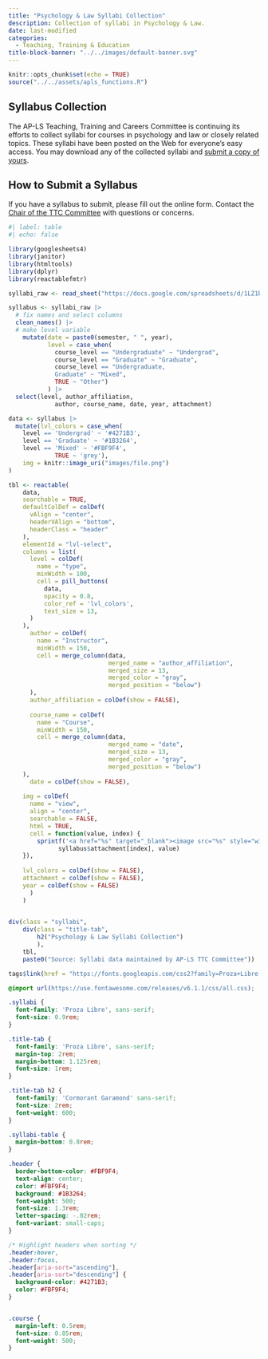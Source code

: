 ```yaml
---
title: "Psychology & Law Syllabi Collection"
description: Collection of syllabi in Psychology & Law.
date: last-modified
categories: 
  - Teaching, Training & Education
title-block-banner: "../../images/default-banner.svg"
---
```


```r
knitr::opts_chunk$set(echo = TRUE)
source("../../assets/apls_functions.R")
```



## Syllabus Collection

The AP-LS Teaching, Training and Careers Committee is continuing its efforts to collect syllabi for courses in psychology and law or closely related topics. These syllabi have been posted on the Web for everyone's easy access. You may download any of the collected syllabi and [submit a copy of yours](https://forms.gle/LordvWNha32yNe2Q8).

::: {.callout-tip collapse="true"}
## How to Submit a Syllabus

If you have a syllabus to submit, please fill out the online form. Contact the [Chair of the TTC Committee](../../about/committees.html) with questions or concerns.
:::

:::{.column-body-outset}
```r
#| label: table
#| echo: false

library(googlesheets4)
library(janitor)
library(htmltools)
library(dplyr)
library(reactablefmtr)

syllabi_raw <- read_sheet("https://docs.google.com/spreadsheets/d/1LZ1bz2Cb3OlaHRqOd73gLbX6sAvAs_eQpkU3TLrYfm8/edit#gid=1605255684")

syllabus <- syllabi_raw |> 
  # fix names and select columns
  clean_names() |> 
  # make level variable
    mutate(date = paste0(semester, " ", year),
           level = case_when(
             course_level == "Undergraduate" ~ "Undergrad",
             course_level == "Graduate" ~ "Graduate",
             course_level == "Undergraduate, 
             Graduate" ~ "Mixed",
             TRUE ~ "Other")
           ) |> 
  select(level, author_affiliation,
             author, course_name, date, year, attachment)

data <- syllabus |> 
  mutate(lvl_colors = case_when(
    level == 'Undergrad' ~ '#4271B3',
    level == 'Graduate' ~ '#1B3264',
    level == 'Mixed' ~ '#FBF9F4',
             TRUE ~ 'grey'),
    img = knitr::image_uri("images/file.png")
) 

tbl <- reactable(
    data,
    searchable = TRUE,
    defaultColDef = colDef(
      vAlign = "center",
      headerVAlign = "bottom",
      headerClass = "header"
    ),
    elementId = "lvl-select",
    columns = list(
      level = colDef(
        name = "type",
        minWidth = 100,
        cell = pill_buttons(
          data,
          opacity = 0.8,
          color_ref = 'lvl_colors',
          text_size = 13,
      )
    ),
      author = colDef(
        name = "Instructor",
        minWidth = 150,
        cell = merge_column(data, 
                            merged_name = "author_affiliation",
                            merged_size = 13,
                            merged_color = "gray",
                            merged_position = "below")
      ),
      author_affiliation = colDef(show = FALSE),
    
      course_name = colDef(
        name = "Course",
        minWidth = 150,
        cell = merge_column(data, 
                            merged_name = "date",
                            merged_size = 13,
                            merged_color = "gray",
                            merged_position = "below")
    ),
      date = colDef(show = FALSE),
    
    img = colDef(
      name = "view",
      align = "center",
      searchable = FALSE,
      html = TRUE, 
      cell = function(value, index) {
        sprintf('<a href="%s" target="_blank"><image src="%s" style="width:20px;height:30px;"/></a>',
              syllabus$attachment[index], value)
    }),
 
    lvl_colors = colDef(show = FALSE),
    attachment = colDef(show = FALSE),
    year = colDef(show = FALSE)
      )
    )
    
```

```r

div(class = "syllabi",
    div(class = "title-tab",
        h2("Psychology & Law Syllabi Collection")
        ),
    tbl,
    paste0("Source: Syllabi data maintained by AP-LS TTC Committee"))

```

```r
tags$link(href = "https://fonts.googleapis.com/css2?family=Proza+Libre:ital,wght@0,400;0,500;0,700;1,400&display=swap", rel = "stylesheet")
```

```css
@import url(https://use.fontawesome.com/releases/v6.1.1/css/all.css); 

.syllabi {
  font-family: 'Proza Libre', sans-serif;
  font-size: 0.9rem;
}

.title-tab {
  font-family: 'Proza Libre', sans-serif;
  margin-top: 2rem;
  margin-bottom: 1.125rem;
  font-size: 1rem;
}

.title-tab h2 {
  font-family: 'Cormorant Garamond' sans-serif;
  font-size: 2rem;
  font-weight: 600;
}

.syllabi-table {
  margin-bottom: 0.8rem;
}

.header {
  border-bottom-color: #FBF9F4;
  text-align: center;
  color: #FBF9F4;
  background: #1B3264;
  font-weight: 500;
  font-size: 1.3rem;
  letter-spacing: -.02rem;
  font-variant: small-caps;
}

/* Highlight headers when sorting */
.header:hover,
.header:focus,
.header[aria-sort="ascending"],
.header[aria-sort="descending"] {
  background-color: #4271B3;
  color: #FBF9F4;
}


.course {
  margin-left: 0.5rem;
  font-size: 0.85rem;
  font-weight: 500;
}

```

:::